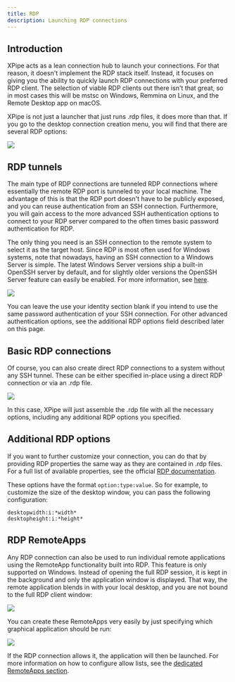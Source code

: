 ```yaml
---
title: RDP
description: Launching RDP connections
---
```


## Introduction

XPipe acts as a lean connection hub to launch your connections. For that reason, it doesn't implement the RDP stack itself. Instead, it focuses on giving you the ability to quickly launch RDP connections with your preferred RDP client. The selection of viable RDP clients out there isn't that great, so in most cases this will be mstsc on Windows, Remmina on Linux, and the Remote Desktop app on macOS.

XPipe is not just a launcher that just runs .rdp files, it does more than that. If you go to the desktop connection creation menu, you will find that there are several RDP options:

![](/images/rdp-menu.png)

## RDP tunnels

The main type of RDP connections are tunneled RDP connections where essentially the remote RDP port is tunneled to your local machine. The advantage of this is that the RDP port doesn't have to be publicly exposed, and you can reuse authentication from an SSH connection. Furthermore, you will gain access to the more advanced SSH authentication options to connect to your RDP server compared to the often times basic password authentication for RDP.

The only thing you need is an SSH connection to the remote system to select it as the target host. Since RDP is most often used for Windows systems, note that nowadays, having an SSH connection to a Windows Server is simple. The latest Windows Server versions ship a built-in OpenSSH server by default, and for slightly older versions the OpenSSH Server feature can easily be enabled. For more information, see [here](https://learn.microsoft.com/en-us/windows-server/administration/openssh/openssh_install_firstuse?tabs=gui&pivots=windows-server-2025).

![](/images/rdp-creation.png)

You can leave the use your identity section blank if you intend to use the same password authentication of your SSH connection. For other advanced authentication options, see the additional RDP options field described later on this page.

## Basic RDP connections

Of course, you can also create direct RDP connections to a system without any SSH tunnel. These can be either specified in-place using a direct RDP connection or via an .rdp file.

![](/images/rdp-direct-creation.png)

In this case, XPipe will just assemble the .rdp file with all the necessary options, including any additional RDP options you specified.

## Additional RDP options

If you want to further customize your connection, you can do that by providing RDP properties the same way as they are contained in .rdp files. For a full list of available properties, see the official [RDP documentation](https://learn.microsoft.com/en-us/windows-server/remote/remote-desktop-services/clients/rdp-files).

These options have the format `option:type:value`. So for example, to customize the size of the desktop window, you can pass the following configuration:
```
desktopwidth:i:*width*
desktopheight:i:*height*
```

## RDP RemoteApps

Any RDP connection can also be used to run individual remote applications using the RemoteApp functionality built into RDP. This feature is only supported on Windows. Instead of opening the full RDP session, it is kept in the background and only the application window is displayed. That way, the remote application blends in with your local desktop, and you are not bound to the full RDP client window:

![](/images/desktop-explorer.png)

You can create these RemoteApps very easily by just specifying which graphical application should be run:

![](/images/desktop-app-creation.png)

If the RDP connection allows it, the application will then be launched. For more information on how to configure allow lists, see the [dedicated RemoteApps section](/guide/desktop-applications#rdp-remoteapps).

